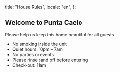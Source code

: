 
  title: "House Rules",
  locale: "en",
};

## Welcome to Punta Caelo

Please help us keep this home beautiful for all guests.

- No smoking inside the unit
- Quiet hours: 10pm – 7am
- No parties or events
- Please rinse sand off before entering
- Check-out: 11am
